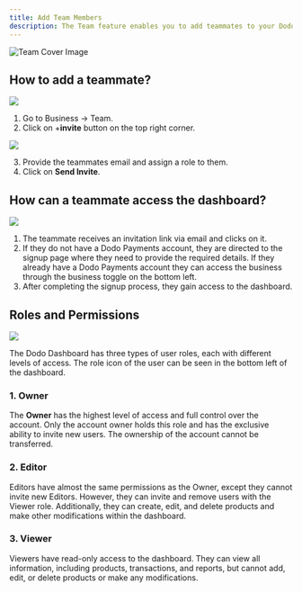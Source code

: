 ```yaml
---
title: Add Team Members
description: The Team feature enables you to add teammates to your Dodo Payments dashboard, granting them access based on customizable permissions. You can allow full modification rights or restrict access to view-only mode, ensuring secure and flexible collaboration.
---
```

<Frame>
    <img src="/images/cover-images/Team.png" alt="Team Cover Image"/>
</Frame>

## How to add a teammate?

<img src="/images/team/team-1.png"/>

1. Go to Business → Team.
2. Click on +**invite** button on the top right corner.

<img src="/images/team/team-2.png"/>

3. Provide the teammates email and assign a role to them.
4. Click on **Send Invite**.

## How can a teammate access the dashboard?

<img src="/images/team/team-3.png"/>

1. The teammate receives an invitation link via email and clicks on it.
2. If they do not have a Dodo Payments account, they are directed to the signup page where they need to provide the required details. If they already have a Dodo Payments account they can access the business through the business toggle on the bottom left. 
3. After completing the signup process, they gain access to the dashboard.

## Roles and Permissions

<img src="/images/team/team-4.png"/>

The Dodo Dashboard has three types of user roles, each with different levels of access. The role icon of the user can be seen in the bottom left of the dashboard.

### 1. Owner

The **Owner** has the highest level of access and full control over the account. Only the account owner holds this role and has the exclusive ability to invite new users. The ownership of the account cannot be transferred.

### 2. Editor

Editors have almost the same permissions as the Owner, except they cannot invite new Editors. However, they can invite and remove users with the Viewer role. Additionally, they can create, edit, and delete products and make other modifications within the dashboard.

### 3. Viewer

Viewers have read-only access to the dashboard. They can view all information, including products, transactions, and reports, but cannot add, edit, or delete products or make any modifications.